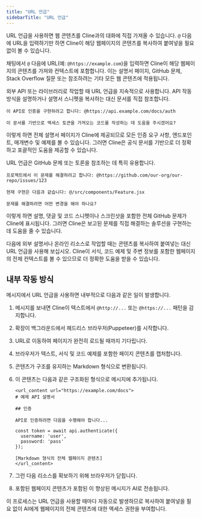 ```yaml
---
title: "URL 언급"
sidebarTitle: "URL 언급"
---
```


URL 언급을 사용하면 웹 콘텐츠를 Cline과의 대화에 직접 가져올 수 있습니다. `@` 다음에 URL을 입력하기만 하면 Cline이 해당 웹페이지의 콘텐츠를 복사하여 붙여넣을 필요 없이 볼 수 있습니다.

채팅에서 `@` 다음에 URL(예: `@https://example.com`)을 입력하면 Cline이 해당 웹페이지의 콘텐츠를 가져와 컨텍스트에 포함합니다. 이는 설명서 페이지, GitHub 문제, Stack Overflow 질문 또는 참조하려는 기타 모든 웹 콘텐츠에 적용됩니다.

외부 API 또는 라이브러리로 작업할 때 URL 언급을 지속적으로 사용합니다. API 작동 방식을 설명하거나 설명서 스니펫을 복사하는 대신 문서를 직접 참조합니다.

```
이 API로 인증을 구현하려고 합니다: @https://api.example.com/docs/auth

이 문서를 기반으로 액세스 토큰을 가져오는 코드를 작성하는 데 도움을 주시겠어요?
```

이렇게 하면 전체 설명서 페이지가 Cline에 제공되므로 모든 인증 요구 사항, 엔드포인트, 매개변수 및 예제를 볼 수 있습니다. 그러면 Cline은 공식 문서를 기반으로 더 정확하고 포괄적인 도움을 제공할 수 있습니다.

URL 언급은 GitHub 문제 또는 토론을 참조하는 데 특히 유용합니다.

```
프로젝트에서 이 문제를 해결하려고 합니다: @https://github.com/our-org/our-repo/issues/123

현재 구현은 다음과 같습니다: @/src/components/Feature.jsx

문제를 해결하려면 어떤 변경을 해야 하나요?
```

이렇게 하면 설명, 댓글 및 코드 스니펫이나 스크린샷을 포함한 전체 GitHub 문제가 Cline에 표시됩니다. 그러면 Cline은 보고된 문제를 직접 해결하는 솔루션을 구현하는 데 도움을 줄 수 있습니다.

다음에 외부 설명서나 온라인 리소스로 작업할 때는 콘텐츠를 복사하여 붙여넣는 대신 URL 언급을 사용해 보십시오. Cline이 서식, 코드 예제 및 주변 정보를 포함한 웹페이지의 전체 컨텍스트를 볼 수 있으므로 더 정확한 도움을 받을 수 있습니다.

## 내부 작동 방식

메시지에서 URL 언급을 사용하면 내부적으로 다음과 같은 일이 발생합니다.

1. 메시지를 보내면 Cline이 텍스트에서 `@http://...` 또는 `@https://...` 패턴을 감지합니다.
2. 확장이 백그라운드에서 헤드리스 브라우저(Puppeteer)를 시작합니다.
3. URL로 이동하여 페이지가 완전히 로드될 때까지 기다립니다.
4. 브라우저가 텍스트, 서식 및 코드 예제를 포함한 페이지 콘텐츠를 캡처합니다.
5. 콘텐츠가 구조를 유지하는 Markdown 형식으로 변환됩니다.
6. 이 콘텐츠는 다음과 같은 구조화된 형식으로 메시지에 추가됩니다.

    ```
    <url_content url="https://example.com/docs">
    # 예제 API 설명서

    ## 인증

    API로 인증하려면 다음을 수행해야 합니다...

    const token = await api.authenticate({
      username: 'user',
      password: 'pass'
    });

    [Markdown 형식의 전체 웹페이지 콘텐츠]
    </url_content>
    ```

7. 그런 다음 리소스를 확보하기 위해 브라우저가 닫힙니다.
8. 포함된 웹페이지 콘텐츠가 포함된 이 향상된 메시지가 AI로 전송됩니다.

이 프로세스는 URL 언급을 사용할 때마다 자동으로 발생하므로 복사하여 붙여넣을 필요 없이 AI에게 웹페이지의 전체 콘텐츠에 대한 액세스 권한을 부여합니다.
